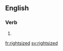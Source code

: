 ==English==

===Verb===
{{head|en}}

# {{en-past of|rightsize}}

[[fr:rightsized]]
[[sv:rightsized]]